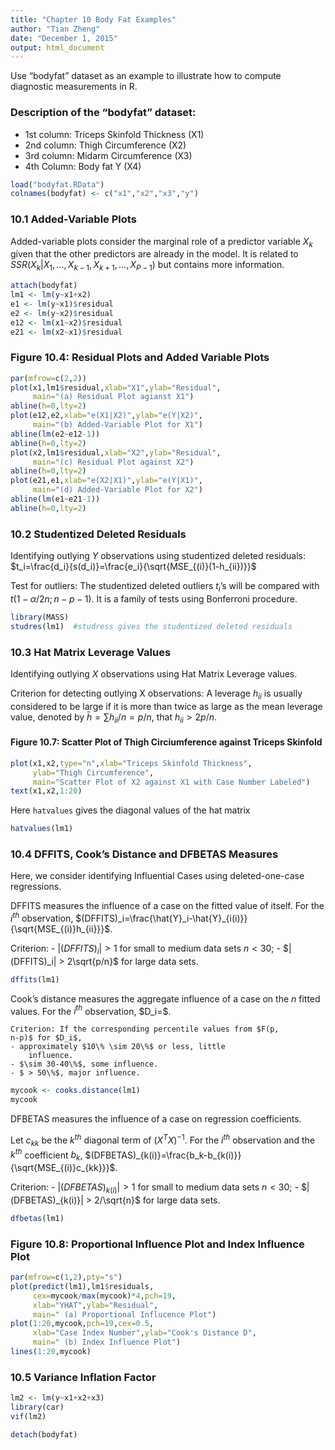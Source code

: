```yaml
---
title: "Chapter 10 Body Fat Examples"
author: "Tian Zheng"
date: "December 1, 2015"
output: html_document
---
```

Use "bodyfat" dataset as an example to illustrate how to compute diagnostic measurements in R.

### Description of the "bodyfat" dataset:
- 1st column: Triceps Skinfold Thickness (X1)
- 2nd column: Thigh Circumference (X2)
- 3rd column: Midarm Circumference (X3)
- 4th Column: Body fat Y (X4)

```r
load("bodyfat.RData")
colnames(bodyfat) <- c("x1","x2","x3","y")
```

### 10.1 Added-Variable Plots
Added-variable plots consider the marginal role of a predictor variable $X_k$ given that the other predictors are already in the model. It is related to $SSR(X_k|X_1, ..., X_{k-1}, X_{k+1}, ...,
    X_{P-1})$ but contains more information.

```r
attach(bodyfat)
lm1 <- lm(y~x1+x2)
e1 <- lm(y~x1)$residual
e2 <- lm(y~x2)$residual
e12 <- lm(x1~x2)$residual
e21 <- lm(x2~x1)$residual
```

### Figure 10.4: Residual Plots and Added Variable Plots
```r
par(mfrow=c(2,2))
plot(x1,lm1$residual,xlab="X1",ylab="Residual",
     main="(a) Residual Plot agianst X1")
abline(h=0,lty=2)
plot(e12,e2,xlab="e(X1|X2)",ylab="e(Y|X2)",
     main="(b) Added-Variable Plot for X1")
abline(lm(e2~e12-1))
abline(h=0,lty=2)
plot(x2,lm1$residual,xlab="X2",ylab="Residual",
     main="(c) Residual Plot against X2")
abline(h=0,lty=2)
plot(e21,e1,xlab="e(X2|X1)",ylab="e(Y|X1)",
     main="(d) Added-Variable Plot for X2")
abline(lm(e1~e21-1))
abline(h=0,lty=2)
```

### 10.2 Studentized Deleted Residuals

Identifying outlying $Y$ observations using studentized deleted residuals: $t_i=\frac{d_i}{s(d_i)}=\frac{e_i}{\sqrt{MSE_{(i)}(1-h_{ii})}}$

Test for outliers: The studentized deleted
            outliers $t_i$'s will be compared with $t(1-\alpha/2n;
            n-p-1)$. It is a family of tests using Bonferroni
            procedure.
            
```r
library(MASS)
studres(lm1)  #studress gives the studentized deleted residuals
```

### 10.3 Hat Matrix Leverage Values
Identifying outlying $X$ observations using Hat Matrix Leverage values. 

Criterion for detecting outlying X observations: A
    leverage $h_{ii}$ is usually considered to be large if it is
    more than twice as large as the mean leverage value, denoted by
    $\bar{h}=\sum{h_{ii}}/n=p/n$, that $h_{ii} > 2p/n$.

#### Figure 10.7: Scatter Plot of Thigh Circiumference against Triceps Skinfold

```r
plot(x1,x2,type="n",xlab="Triceps Skinfold Thickness", 
     ylab="Thigh Circumference",
     main="Scatter Plot of X2 against X1 with Case Number Labeled")
text(x1,x2,1:20)
```

Here `hatvalues` gives the diagonal values of the hat matrix

```r
hatvalues(lm1)
```

### 10.4 DFFITS, Cook's Distance and DFBETAS Measures

Here, we consider identifying Influential Cases using  deleted-one-case regressions.

DFFITS measures the influence of a case on the fitted value of itself. For the $i^{th}$ observation, $(DFFITS)_i=\frac{\hat{Y}_i-\hat{Y}_{i(i)}}{\sqrt{MSE_{(i)}h_{ii}}}$.

Criterion:
    - $|(DFFITS)_i| > 1$ for small to medium data sets $n <
    30$;
    - $|(DFFITS)_i| > 2\sqrt{p/n}$ for large data sets.

```r
dffits(lm1)
```

Cook's distance measures the aggregate influence of a
    case on the $n$ fitted values. For the $i^{th}$ observation,
    \$D_i=\frac{\sum{(\hat{Y}_j-\hat{Y}_{j(i)})^2}}{p MSE}$.

    Criterion: If the corresponding percentile values from $F(p,
    n-p)$ for $D_i$,
    - approximately $10\% \sim 20\%$ or less, little
        influence.
    - $\sim 30-40\%$, some influence.
    - $ > 50\%$, major influence.
  
```r
mycook <- cooks.distance(lm1) 
mycook
```

DFBETAS measures the influence of a case on regression coefficients.

Let $c_{kk}$ be the $k^{th}$ diagonal term of $(X^TX)^{-1}$. For the $i^{th}$ observation and the $k^{th}$ coefficient $b_k$,
$(DFBETAS)_{k(i)}=\frac{b_k-b_{k(i)}}{\sqrt{MSE_{(i)}c_{kk}}}$.

Criterion:
- $|(DFBETAS)_{k(i)}| > 1$ for small to medium data sets $n <
    30$;
- $|(DFBETAS)_{k(i)}| > 2/\sqrt{n}$ for large data sets.

```r
dfbetas(lm1)
```

### Figure 10.8: Proportional Influence Plot and Index Influence Plot

```r
par(mfrow=c(1,2),pty="s")
plot(predict(lm1),lm1$residuals,
     cex=mycook/max(mycook)*4,pch=19,
     xlab="YHAT",ylab="Residual",
     main=" (a) Proportional Influcence Plot")
plot(1:20,mycook,pch=19,cex=0.5,
     xlab="Case Index Number",ylab="Cook's Distance D", 
     main=" (b) Index Influence Plot")
lines(1:20,mycook)
```

### 10.5 Variance Inflation Factor

```r
lm2 <- lm(y~x1+x2+x3)
library(car)
vif(lm2)
```

```r
detach(bodyfat)
```